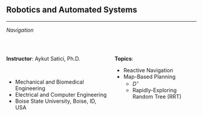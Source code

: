 ## Robotics and Automated Systems {.center .smaller}
<!-- ###################################################################### -->

<hr>

*Navigation*

<br/>

:::: {.columns}

::: {.column width="55%"}

__Instructor__: Aykut Satici, Ph.D. <br>

&nbsp;

* Mechanical and Biomedical Engineering <br>
* Electrical and Computer Engineering <br>
* Boise State University, Boise, ID, USA

:::

::: {.column width="45%"}

__Topics__: <br>

* Reactive Navigation
* Map-Based Planning
  * $D^\star$
  * Rapidly-Exploring Random Tree (RRT)

:::

::::
